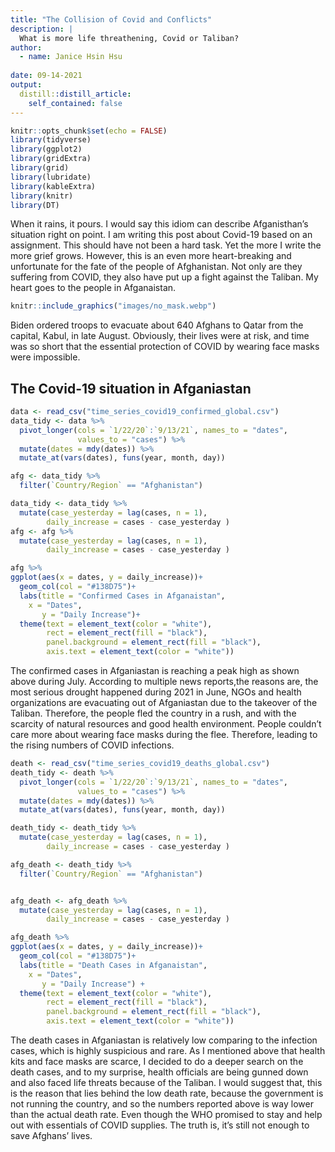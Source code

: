 ```yaml
---
title: "The Collision of Covid and Conflicts"
description: |
  What is more life threathening, Covid or Taliban?
author:
  - name: Janice Hsin Hsu
    
date: 09-14-2021
output:
  distill::distill_article:
    self_contained: false
---
```



```r
knitr::opts_chunk$set(echo = FALSE)
library(tidyverse)
library(ggplot2)
library(gridExtra)
library(grid)
library(lubridate)
library(kableExtra)
library(knitr)
library(DT)
```


When it rains, it pours. I would say this idiom can describe Afganisthan's situation right on point. 
I am writing this post about Covid-19 based on an assignment. This should have not been a hard task. Yet the more I write the more grief grows. However, this is an even more heart-breaking and unfortunate for the fate of the people of Afghanistan. Not only are they suffering from COVID, they also have put up a fight against the Taliban. My heart goes to the people in Afganaistan.


```r
knitr::include_graphics("images/no_mask.webp")
```
Biden ordered troops to evacuate about 640 Afghans to Qatar from the capital, Kabul, in late August. Obviously, their lives were at risk, and time was so short that the essential protection of COVID by wearing face masks were impossible.

## The Covid-19 situation in Afganiastan

```r
data <- read_csv("time_series_covid19_confirmed_global.csv") 
data_tidy <- data %>%
  pivot_longer(cols = `1/22/20`:`9/13/21`, names_to = "dates",
               values_to = "cases") %>%
  mutate(dates = mdy(dates)) %>% 
  mutate_at(vars(dates), funs(year, month, day)) 

afg <- data_tidy %>%
  filter(`Country/Region` == "Afghanistan")
```


```r
data_tidy <- data_tidy %>%
  mutate(case_yesterday = lag(cases, n = 1),
        daily_increase = cases - case_yesterday )
afg <- afg %>%
  mutate(case_yesterday = lag(cases, n = 1),
        daily_increase = cases - case_yesterday )
```



```r
afg %>%
ggplot(aes(x = dates, y = daily_increase))+
  geom_col(col = "#138D75")+
  labs(title = "Confirmed Cases in Afganaistan",
    x = "Dates", 
       y = "Daily Increase")+
  theme(text = element_text(color = "white"),
        rect = element_rect(fill = "black"),
        panel.background = element_rect(fill = "black"),
        axis.text = element_text(color = "white"))
```
The confirmed cases in Afganiastan is reaching a peak high as shown above during July. According to multiple news reports,the reasons are, the most serious drought happened during 2021 in June, NGOs and health organizations are evacuating out of Afganiastan due to the takeover of the Taliban. Therefore, the people fled the country in a rush, and with the scarcity of natural resources and good health environment. People couldn't care more about wearing face masks during the flee. Therefore, leading to the rising numbers of COVID infections. 

```r
death <- read_csv("time_series_covid19_deaths_global.csv") 
death_tidy <- death %>%
  pivot_longer(cols = `1/22/20`:`9/13/21`, names_to = "dates",
               values_to = "cases") %>%
  mutate(dates = mdy(dates)) %>% 
  mutate_at(vars(dates), funs(year, month, day)) 

death_tidy <- death_tidy %>%
  mutate(case_yesterday = lag(cases, n = 1),
        daily_increase = cases - case_yesterday )

afg_death <- death_tidy %>%
  filter(`Country/Region` == "Afghanistan")


afg_death <- afg_death %>%
  mutate(case_yesterday = lag(cases, n = 1),
        daily_increase = cases - case_yesterday )
```

```r
afg_death %>%
ggplot(aes(x = dates, y = daily_increase))+
  geom_col(col = "#138D75")+
  labs(title = "Death Cases in Afganaistan",
    x = "Dates", 
       y = "Daily Increase") +
  theme(text = element_text(color = "white"),
        rect = element_rect(fill = "black"),
        panel.background = element_rect(fill = "black"),
        axis.text = element_text(color = "white"))
```








The death cases in Afganiastan is relatively low comparing to the infection cases, which is highly suspicious and rare. As I mentioned above that health kits and face masks are scarce, I decided to do a deeper search on the death cases, and to my surprise, health officials are being gunned down and also faced life threats because of the Taliban. I would suggest that, this is the reason that lies behind the low death rate, because the government is not running the country, and so the numbers reported above is way lower than the actual death rate. Even though the WHO promised to stay and help out with essentials of COVID supplies. The truth is, it's still not enough to save Afghans' lives. 







